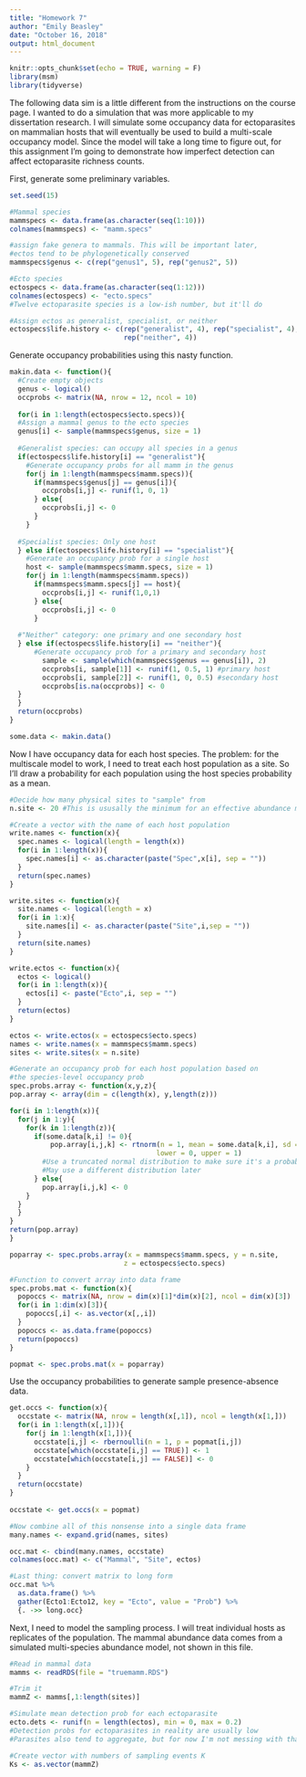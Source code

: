 ```yaml
---
title: "Homework 7"
author: "Emily Beasley"
date: "October 16, 2018"
output: html_document
---
```


```r
knitr::opts_chunk$set(echo = TRUE, warning = F)
library(msm)
library(tidyverse)
```

The following data sim is a little different from the instructions on the course page. I wanted to do a simulation that was more applicable to my dissertation research. I will simulate some occupancy data for ectoparasites on mammalian hosts that will eventually be used to build a multi-scale occupancy model. Since the model will take a long time to figure out, for this assignment I'm going to demonstrate how imperfect detection can affect ectoparasite richness counts.

First, generate some preliminary variables.
```r
set.seed(15)

#Mammal species
mammspecs <- data.frame(as.character(seq(1:10)))
colnames(mammspecs) <- "mamm.specs"

#assign fake genera to mammals. This will be important later,
#ectos tend to be phylogenetically conserved
mammspecs$genus <- c(rep("genus1", 5), rep("genus2", 5))

#Ecto species
ectospecs <- data.frame(as.character(seq(1:12)))
colnames(ectospecs) <- "ecto.specs"
#Twelve ectoparasite species is a low-ish number, but it'll do

#Assign ectos as generalist, specialist, or neither
ectospecs$life.history <- c(rep("generalist", 4), rep("specialist", 4), 
                            rep("neither", 4))
```

Generate occupancy probabilities using this nasty function.
```r
makin.data <- function(){
  #Create empty objects
  genus <- logical()
  occprobs <- matrix(NA, nrow = 12, ncol = 10)
  
  for(i in 1:length(ectospecs$ecto.specs)){
  #Assign a mammal genus to the ecto species
  genus[i] <- sample(mammspecs$genus, size = 1)
  
  #Generalist species: can occupy all species in a genus
  if(ectospecs$life.history[i] == "generalist"){
    #Generate occupancy probs for all mamm in the genus
    for(j in 1:length(mammspecs$mamm.specs)){
      if(mammspecs$genus[j] == genus[i]){
        occprobs[i,j] <- runif(1, 0, 1)
      } else{
        occprobs[i,j] <- 0
      }
    }
    
  #Specialist species: Only one host  
  } else if(ectospecs$life.history[i] == "specialist"){
    #Generate an occupancy prob for a single host
    host <- sample(mammspecs$mamm.specs, size = 1)
    for(j in 1:length(mammspecs$mamm.specs))
      if(mammspecs$mamm.specs[j] == host){
        occprobs[i,j] <- runif(1,0,1)
      } else{
        occprobs[i,j] <- 0
      }
  
  #"Neither" category: one primary and one secondary host
  } else if(ectospecs$life.history[i] == "neither"){
      #Generate occupancy prob for a primary and secondary host
        sample <- sample(which(mammspecs$genus == genus[i]), 2)
        occprobs[i, sample[1]] <- runif(1, 0.5, 1) #primary host
        occprobs[i, sample[2]] <- runif(1, 0, 0.5) #secondary host
        occprobs[is.na(occprobs)] <- 0
  }
  }
  return(occprobs)
}

some.data <- makin.data()
```

Now I have occupancy data for each host species. The problem: for the multiscale model to work, I need to treat each host population as a site. So I'll draw a probability for each population using the host species probability as a mean.
```r
#Decide how many physical sites to "sample" from
n.site <- 20 #This is ususally the minimum for an effective abundance model

#Create a vector with the name of each host population
write.names <- function(x){
  spec.names <- logical(length = length(x))
  for(i in 1:length(x)){
    spec.names[i] <- as.character(paste("Spec",x[i], sep = "")) 
  }
  return(spec.names)
} 

write.sites <- function(x){
  site.names <- logical(length = x)
  for(i in 1:x){
    site.names[i] <- as.character(paste("Site",i,sep = ""))
  }
  return(site.names)
}

write.ectos <- function(x){
  ectos <- logical()
  for(i in 1:length(x)){
    ectos[i] <- paste("Ecto",i, sep = "")
  }
  return(ectos)
}

ectos <- write.ectos(x = ectospecs$ecto.specs)
names <- write.names(x = mammspecs$mamm.specs)
sites <- write.sites(x = n.site)

#Generate an occupancy prob for each host population based on 
#the species-level occupancy prob
spec.probs.array <- function(x,y,z){
pop.array <- array(dim = c(length(x), y,length(z)))

for(i in 1:length(x)){
  for(j in 1:y){
    for(k in 1:length(z)){
      if(some.data[k,i] != 0){
          pop.array[i,j,k] <- rtnorm(n = 1, mean = some.data[k,i], sd = 0.05, 
                                    lower = 0, upper = 1)
        #Use a truncated normal distribution to make sure it's a probability
        #May use a different distribution later
      } else{
        pop.array[i,j,k] <- 0
    }
  }
  }
}
return(pop.array)
}

poparray <- spec.probs.array(x = mammspecs$mamm.specs, y = n.site, 
                            z = ectospecs$ecto.specs)

#Function to convert array into data frame
spec.probs.mat <- function(x){
  popoccs <- matrix(NA, nrow = dim(x)[1]*dim(x)[2], ncol = dim(x)[3])
  for(i in 1:dim(x)[3]){
    popoccs[,i] <- as.vector(x[,,i])
  }
  popoccs <- as.data.frame(popoccs)
  return(popoccs)
}

popmat <- spec.probs.mat(x = poparray)
```

Use the occupancy probabilities to generate sample presence-absence data.
```r
get.occs <- function(x){
  occstate <- matrix(NA, nrow = length(x[,1]), ncol = length(x[1,]))
  for(i in 1:length(x[,1])){
    for(j in 1:length(x[1,])){
      occstate[i,j] <- rbernoulli(n = 1, p = popmat[i,j])
      occstate[which(occstate[i,j] == TRUE)] <- 1
      occstate[which(occstate[i,j] == FALSE)] <- 0
    }
  }
  return(occstate)
}
  
occstate <- get.occs(x = popmat)

#Now combine all of this nonsense into a single data frame
many.names <- expand.grid(names, sites)

occ.mat <- cbind(many.names, occstate)
colnames(occ.mat) <- c("Mammal", "Site", ectos)

#Last thing: convert matrix to long form
occ.mat %>%
  as.data.frame() %>%
  gather(Ecto1:Ecto12, key = "Ecto", value = "Prob") %>%
  {. ->> long.occ}
```

Next, I need to model the sampling process. I will treat individual hosts as replicates of the population. The mammal abundance data comes from a simulated multi-species abundance model, not shown in this file.
```r
#Read in mammal data
mamms <- readRDS(file = "truemamm.RDS")

#Trim it
mammZ <- mamms[,1:length(sites)]

#Simulate mean detection prob for each ectoparasite
ecto.dets <- runif(n = length(ectos), min = 0, max = 0.2)
#Detection probs for ectoparasites in reality are usually low
#Parasites also tend to aggregate, but for now I'm not messing with that

#Create vector with numbers of sampling events K
Ks <- as.vector(mammZ)


```

